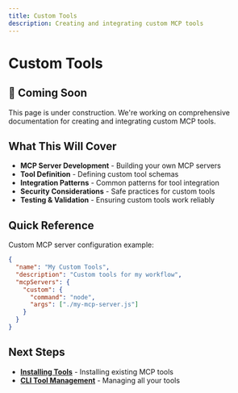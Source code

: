 ```yaml
---
title: Custom Tools
description: Creating and integrating custom MCP tools
---
```


# Custom Tools

## 🚧 Coming Soon

This page is under construction. We're working on comprehensive documentation for creating and integrating custom MCP tools.

## What This Will Cover

- **MCP Server Development** - Building your own MCP servers
- **Tool Definition** - Defining custom tool schemas
- **Integration Patterns** - Common patterns for tool integration  
- **Security Considerations** - Safe practices for custom tools
- **Testing & Validation** - Ensuring custom tools work reliably

## Quick Reference

Custom MCP server configuration example:

```json
{
  "name": "My Custom Tools",
  "description": "Custom tools for my workflow",
  "mcpServers": {
    "custom": {
      "command": "node",
      "args": ["./my-mcp-server.js"]
    }
  }
}
```

## Next Steps

- **[Installing Tools](/station/en/cli/tools/installing)** - Installing existing MCP tools
- **[CLI Tool Management](/station/en/cli/tools)** - Managing all your tools